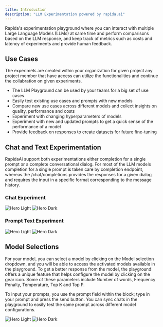 ```yaml
---
title: Introduction
description: "LLM Experimentation powered by rapida.ai"
---
```


Rapida's experimentation playground where you can interact with multiple Large Language Models (LLMs) at same time and perform comparisons based on the LLM response, and keep track of metrics such as costs and latency of experiments and provide human feedback.

## Use Cases

The experimets are created within your organization for given project any project member that have access can utilize the functionalities and continue the collabration on given experiments.

- The LLM Playground can be used by your teams for a big set of use cases
- Easily test existing use cases and prompts with new models
- Compare new use cases across different models and collect insights on quality, performance and costs
- Experiment with changing hyperparameters of models
- Experiment with new and updated prompts to get a quick sense of the performance of a model
- Provide feedback on responses to create datasets for future fine-tuning

## Chat and Text Experimentation

RapidaAi support both experimentations either completion for a single prompt or a complete conversational dialog.
For most of the LLM models completion for a single prompt is taken care by completion endpoint, whereas the /chat/completions provides the responses for a given dialog and requires the input in a specific format corresponding to the message history.

### Chat Experiment

<img
  className="block dark:hidden"
  src="/images/light-sc-02.png"
  alt="Hero Light"
/>
<img className="hidden dark:block" src="/images/sc-02.png" alt="Hero Dark" />

### Prompt Text Experiment

<img
  className="block dark:hidden"
  src="/images/light-sc-04.png"
  alt="Hero Light"
/>
<img className="hidden dark:block" src="/images/sc-04.png" alt="Hero Dark" />

## Model Selections

For your model, you can select a model by clicking on the Model selection dropdown, and you will be able to access the activated models available in the playground. To get a better response from the model, the playground offers a unique feature that helps configure the model by clicking on the gear icon.
Some of these parameters include Number of words, Frequency Penalty, Temperature, Top K and Top P.

To input your prompts, you use the prompt field within the block; type in your prompt and press the send button. You can sync chats in the playground to easily test the same prompt across different model configurations.

<img
  className="block dark:hidden"
  src="/images/light-sc-03.png"
  alt="Hero Light"
/>
<img className="hidden dark:block" src="/images/sc-03.png" alt="Hero Dark" />
